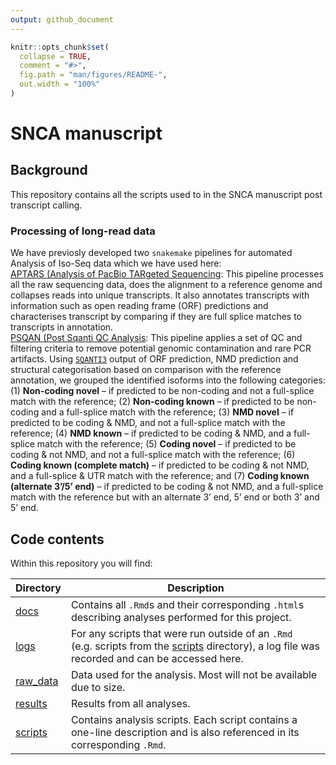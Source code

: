 ```yaml
---
output: github_document
---
```


<!-- README.md is generated from README.Rmd. Please edit that file -->

```r
knitr::opts_chunk$set(
  collapse = TRUE,
  comment = "#>",
  fig.path = "man/figures/README-",
  out.width = "100%"
)
```

# SNCA manuscript

## Background
This repository contains all the scripts used to in the SNCA manuscript post transcript calling. 

### Processing of long-read data
We have previosly developed two `snakemake` pipelines for automated Analysis of Iso-Seq data which we have used here:
<br>
[APTARS (Analysis of PacBio TARgeted Sequencing](https://github.com/sid-sethi/APTARS): This pipeline processes all the raw sequencing data, does the alignment to a reference genome and collapses reads into unique transcripts. It also annotates transcripts with information such as open reading frame (ORF) predictions and characterises transcript by comparing if they are full splice matches to transcripts in annotation. 
<br>
[PSQAN (Post Sqanti QC Analysis](https://github.com/sid-sethi/PSQAN): This pipeline applies a set of QC and filtering criteria to remove potential genomic contamination and rare PCR artifacts. Using [`SQANTI3`](https://github.com/ConesaLab/SQANTI3) output of ORF prediction, NMD prediction and structural categorisation based on comparison with the reference annotation, we grouped the identified isoforms into the following categories: (1) __Non-coding novel__ – if predicted to be non-coding and not a full-splice match with the reference; (2) __Non-coding known__ – if predicted to be non-coding and a full-splice match with the reference; (3) __NMD novel__ – if predicted to be coding & NMD, and not a full-splice match with the reference; (4) __NMD known__ – if predicted to be coding & NMD, and a full-splice match with the reference; (5) __Coding novel__ – if predicted to be coding & not NMD, and not a full-splice match with the reference; (6) __Coding known (complete match)__ – if predicted to be coding & not NMD, and a full-splice & UTR match with the reference; and (7) __Coding known (alternate 3’/5’ end)__ – if predicted to be coding & not NMD, and a full-splice match with the reference but with an alternate 3’ end, 5’ end or both 3’ and 5’ end.


## Code contents

Within this repository you will find:

| Directory | Description |
| --------- | --------------------------------------------------------------------------- |
| [docs](docs) | Contains all `.Rmd`s and their corresponding `.html`s describing analyses performed for this project. |
| [logs](logs) | For any scripts that were run outside of an `.Rmd` (e.g. scripts from the [scripts](scripts) directory), a log file was recorded and can be accessed here. |
| [raw_data](raw_data)| Data used for the analysis. Most will not be available due to size. |
| [results](results) | Results from all analyses. |
| [scripts](scripts) | Contains analysis scripts. Each script contains a one-line description and is also referenced in its corresponding `.Rmd`. |